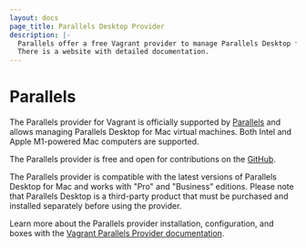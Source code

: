 ```yaml
---
layout: docs
page_title: Parallels Desktop Provider
description: |-
  Parallels offer a free Vagrant provider to manage Parallels Desktop for Mac-based virtual machines.
  There is a website with detailed documentation.
---
```


# Parallels

The Parallels provider for Vagrant is officially supported by [Parallels](https://www.parallels.com) and
allows managing Parallels Desktop for Mac virtual machines.
Both Intel and Apple M1-powered Mac computers are supported.

The Parallels provider is free and open for contributions on the [GitHub](https://github.com/Parallels/vagrant-parallels).

The Parallels provider is compatible with the latest versions of Parallels Desktop for Mac and works with
 "Pro" and "Business" editions. Please note that Parallels Desktop is a third-party product
that must be purchased and installed separately before using the provider.

Learn more about the Parallels provider installation, configuration, and boxes with the [Vagrant Parallels Provider documentation](https://parallels.github.io/vagrant-parallels/docs/).
